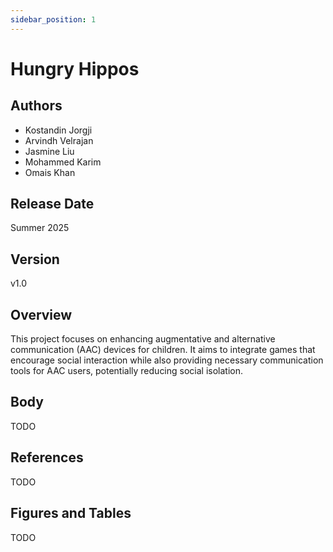 ```yaml
---
sidebar_position: 1
---
```

# Hungry Hippos

## Authors
- Kostandin Jorgji
- Arvindh Velrajan
- Jasmine Liu
- Mohammed Karim
- Omais Khan

## Release Date
Summer 2025

## Version
v1.0

## Overview
This project focuses on enhancing augmentative and alternative communication (AAC) devices for children. It aims to integrate games that encourage social interaction while also providing necessary communication tools for AAC users, potentially reducing social isolation.

## Body
TODO

## References
TODO

## Figures and Tables
TODO
